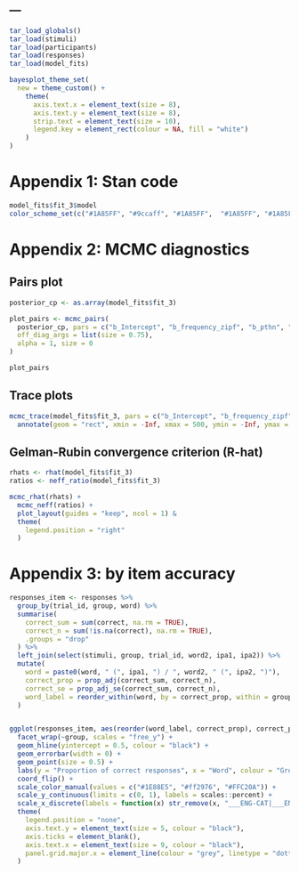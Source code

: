 ---
---

```{r appendix-diagnostics, echo=FALSE, message=FALSE, warning=FALSE, paged.print=FALSE}

tar_load_globals()
tar_load(stimuli)
tar_load(participants)
tar_load(responses)
tar_load(model_fits)

bayesplot_theme_set(
  new = theme_custom() + 
    theme(
      axis.text.x = element_text(size = 8), 
      axis.text.y = element_text(size = 8),
      strip.text = element_text(size = 10),
      legend.key = element_rect(colour = NA, fill = "white")
    )
)

```


# Appendix 1: Stan code

```{r appendix-model-code, echo=FALSE, message=FALSE, warning=FALSE, paged.print=FALSE}
model_fits$fit_3$model
color_scheme_set(c("#1A85FF", "#9ccaff", "#1A85FF",  "#1A85FF", "#1A85FF", "#1A85FF"))


```

# Appendix 2: MCMC diagnostics

## Pairs plot

```{r appendix-mcmc-diagnostics, echo=FALSE, message=FALSE, warning=FALSE, paged.print=FALSE}
posterior_cp <- as.array(model_fits$fit_3)

plot_pairs <- mcmc_pairs(
  posterior_cp, pars = c("b_Intercept", "b_frequency_zipf", "b_pthn", "b_lv", "b_pthn:lv"),
  off_diag_args = list(size = 0.75),
  alpha = 1, size = 0
)

plot_pairs
```

## Trace plots

```{r appendix-trace-plot}
mcmc_trace(model_fits$fit_3, pars = c("b_Intercept", "b_frequency_zipf", "b_pthn", "b_lv", "b_pthn:lv"), n_warmup = 0) +
  annotate(geom = "rect", xmin = -Inf, xmax = 500, ymin = -Inf, ymax = Inf, alpha = 0.5, fill = "grey")


```

## Gelman-Rubin convergence criterion (R-hat)

```{r appendix-rhat, echo=FALSE, message=FALSE, warning=FALSE, paged.print=FALSE}
rhats <- rhat(model_fits$fit_3)
ratios <- neff_ratio(model_fits$fit_3)

mcmc_rhat(rhats) + 
  mcmc_neff(ratios) +
  plot_layout(guides = "keep", ncol = 1) &
  theme(
    legend.position = "right"
  )


```

# Appendix 3: by item accuracy

```{r appendix-accuracy, echo=FALSE, message=FALSE, warning=FALSE, paged.print=FALSE, fig.cap="Proportion of correct translation by item. Words presented to participants in the English-Spanish or in the English-Catalan and Spanish-Catalan are listed in the Y-axis, ordered from higher to lower average translation accuracy, depicted in the X-axis. Dots and whiskers represent the average accuracy and 95% confidence interval of each word. Accuracy is plotted separately for each group."}

responses_item <- responses %>%
  group_by(trial_id, group, word) %>%
  summarise(
    correct_sum = sum(correct, na.rm = TRUE),
    correct_n = sum(!is.na(correct), na.rm = TRUE),
    .groups = "drop"
  ) %>% 
  left_join(select(stimuli, group, trial_id, word2, ipa1, ipa2)) %>% 
  mutate(
    word = paste0(word, " (", ipa1, ") / ", word2, " (", ipa2, ")"),
    correct_prop = prop_adj(correct_sum, correct_n),
    correct_se = prop_adj_se(correct_sum, correct_n),
    word_label = reorder_within(word, by = correct_prop, within = group)
  ) 


ggplot(responses_item, aes(reorder(word_label, correct_prop), correct_prop, ymin = correct_prop-correct_se, ymax = correct_prop+correct_se, colour = group)) +
  facet_wrap(~group, scales = "free_y") +
  geom_hline(yintercept = 0.5, colour = "black") +
  geom_errorbar(width = 0) +
  geom_point(size = 0.5) +
  labs(y = "Proportion of correct responses", x = "Word", colour = "Group") +
  coord_flip() +
  scale_color_manual(values = c("#1E88E5", "#ff2976", "#FFC20A")) +
  scale_y_continuous(limits = c(0, 1), labels = scales::percent) +
  scale_x_discrete(labels = function(x) str_remove(x, "___ENG-CAT|___ENG-SPA|___SPA-CAT")) +
  theme(
    legend.position = "none",
    axis.text.y = element_text(size = 5, colour = "black"),
    axis.ticks = element_blank(),
    axis.text.x = element_text(size = 9, colour = "black"),
    panel.grid.major.x = element_line(colour = "grey", linetype = "dotted")
  )

```